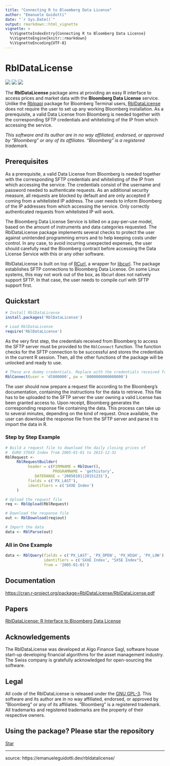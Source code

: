 ---
title: "Connecting R to Bloomberg Data License"
author: "Emanuele Guidotti"
date: "`r Sys.Date()`"
output: rmarkdown::html_vignette
vignette: >
  %\VignetteIndexEntry{Connecting R to Bloomberg Data License}
  %\VignetteEngine{knitr::rmarkdown}
  %\VignetteEncoding{UTF-8}
---

<!-- Global site tag (gtag.js) - Google Analytics -->
<script async src="https://www.googletagmanager.com/gtag/js?id=UA-151920010-1"></script>
<script>
  window.dataLayer = window.dataLayer || [];
  function gtag(){dataLayer.push(arguments);}
  gtag('js', new Date());

  gtag('config', 'UA-151920010-1');
</script>


# RblDataLicense

![](https://www.r-pkg.org/badges/version/RblDataLicense) ![](https://www.r-pkg.org/badges/last-release/RblDataLicense) ![](https://cranlogs.r-pkg.org/badges/grand-total/RblDataLicense)

The __RblDataLicense__ package aims at providing an easy R interface to access prices and market data with the __Bloomberg Data License__ service. Unlike the [Rblpapi](https://cran.r-project.org/package=Rblpapi) package for Bloomberg Terminal users, [RblDataLicense](https://cran.r-project.org/package=RblDataLicense) does not require the user to set up any working Bloomberg installation. As a prerequisite, a valid Data License from Bloomberg is needed together with the corresponding SFTP credentials and whitelisting of the IP from which accessing the service.

_This software and its author are in no way affiliated, endorsed, or approved by "Bloomberg" or any of its affiliates. "Bloomberg" is a registered trademark._



## Prerequisites

As a prerequisite, a valid Data License from Bloomberg is needed together with the corresponding SFTP credentials and whitelisting of the IP from which accessing the service. The credentials consist of the username and password needed to authenticate requests. As an additional security measure, all requests are blocked by default and are only accepted if coming from a whitelisted IP address. The user needs to inform Bloomberg of the IP addresses from which accessing the service. Only correctly authenticated requests from whitelisted IP will work. 

The Bloomberg Data License Service is billed on a pay-per-use model, based on the amount of instruments and data categories requested. The RblDataLicense package implements several checks to protect the user against unintended programming errors and to help keeping costs under control. In any case, to avoid incurring unexpected expenses, the user should carefully read the Bloomberg contract before accessing the Data License Service with this or any other software.

RblDataLicense is built on top of [RCurl](https://cran.r-project.org/package=RCurl), a wrapper for [libcurl](https://curl.haxx.se/libcurl/). The package establishes SFTP connections to Bloomberg Data License. On some Linux systems, this may not work out of the box, as libcurl does not natively support SFTP. In that case, the user needs to compile curl with SFTP support first. 



## Quickstart

```R
# Install RblDataLicense
install.packages('RblDataLicense')

# Load RblDataLicense
require('RblDataLicense')
```

As the very first step, the credentials received from Bloomberg to access the SFTP server must be provided to the `RblConnect` function. The function checks for the SFTP connection to be successful and stores the credentials in the current R session. Then, all the other functions of the package will be unlocked and ready to use.

```R
# These are dummy credentials. Replace with the credentials received from Bloomberg
RblConnect(user = 'dl000000', pw = '0000000000000000') 
```

The user should now prepare a request file according to the Bloomberg's documentation, containing the instructions for the data to retrieve. This file has to be uploaded to the SFTP server the user owning a valid License has been granted access to. Upon receipt, Bloomberg generates the corresponding response file containing the data. This process can take up to several minutes, depending on the kind of request. Once available, the user can download the response file from the SFTP server and parse it to import the data in R.

### Step by Step Example

```R
# Build a request file to download the daily closing prices of
#  EURO STOXX Index from 2005-01-01 to 2015-12-31
RblRequest <- 
     RblRequestBuilder(
          header = c(FIRMNAME = RblUser(),
                     PROGRAMNAME = 'gethistory',
		     DATERANGE = '20050101|20151231'),
          fields = c('PX_LAST'),
          identifiers = c('SXXE Index')
     )

# Upload the request file
req <- RblUpload(RblRequest)

# Download the response file
out <- RblDownload(req$out)

# Import the data
data <- RblParse(out)
```

### All in One Example

```R
data <- RblQuery(fields = c('PX_LAST', 'PX_OPEN', 'PX_HIGH', 'PX_LOW'), 
                 identifiers = c('SXXE Index', "SX5E Index"), 
                 from = '2005-01-01')
```

## Documentation

[https://cran.r-project.org/package=RblDataLicense/RblDataLicense.pdf](https://cran.r-project.org/package=RblDataLicense/RblDataLicense.pdf)

## Papers

[RblDataLicense: R Interface to Bloomberg Data License](https://doi.org/10.13140/RG.2.2.23216.71680)


## Acknowledgements

The RblDataLicense was developed at Algo Finance Sagl, software house start-up developing financial algorithms for the asset management industry. The Swiss company is gratefully acknowledged for open-sourcing the software.



## Legal

All code of the RblDataLicense is released under the [GNU GPL-3](https://cran.r-project.org/web/licenses/GPL-3). This software and its author are in no way affiliated, endorsed, or approved by "Bloomberg" or any of its affiliates. "Bloomberg" is a registered trademark. All trademarks and registered trademarks are the property of their respective owners.

## Using the package? Please star the repository

<script async defer src="https://buttons.github.io/buttons.js"></script>
<a class="github-button" href="https://github.com/emanuele-guidotti/RblDataLicense" data-icon="octicon-star" data-size="large" data-show-count="true" aria-label="Star emanuele-guidotti/RblDataLicense on GitHub">Star</a>

___

source: https://emanueleguidotti.dev/rbldatalicense/
